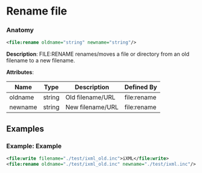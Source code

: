 # Rename file

### Anatomy

```xml
<file:rename oldname="string" newname="string"/>
```

 **Description**:
 FILE:RENAME renames/moves a file or directory from an old filename to a new filename.

**Attributes**:

| Name | Type | Description | Defined By |
| ---- | ---- | ----------- | ---------- |
| oldname | string | Old filename/URL | file:rename |
| newname | string | New filename/URL | file:rename |


## Examples

### Example: Example

```xml
<file:write filename="./test/ixml_old.inc">iXML</file:write>
<file:rename oldname="./test/ixml_old.inc" newname="./test/ixml.inc"/>
```


